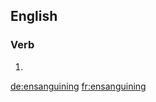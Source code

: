 ==English==

===Verb===
{{head|en}}

# {{present participle of|ensanguine}}

[[de:ensanguining]]
[[fr:ensanguining]]